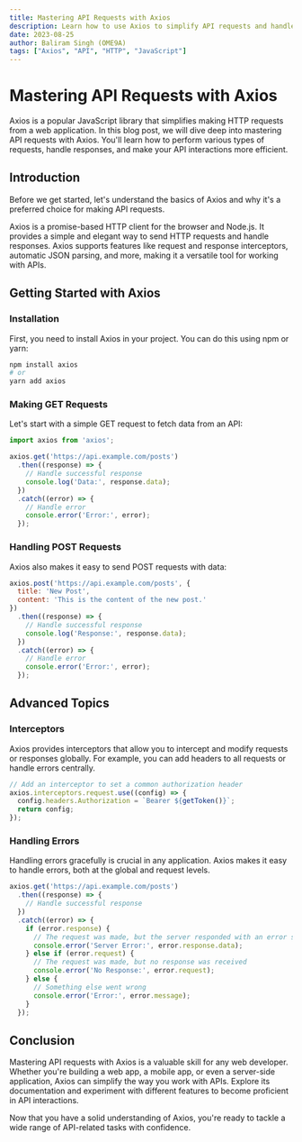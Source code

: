 ```yaml
---
title: Mastering API Requests with Axios
description: Learn how to use Axios to simplify API requests and handle responses efficiently.
date: 2023-08-25
author: Baliram Singh (OME9A)
tags: ["Axios", "API", "HTTP", "JavaScript"]
---
```


# Mastering API Requests with Axios

Axios is a popular JavaScript library that simplifies making HTTP requests from a web application. In this blog post, we will dive deep into mastering API requests with Axios. You'll learn how to perform various types of requests, handle responses, and make your API interactions more efficient.

## Introduction

Before we get started, let's understand the basics of Axios and why it's a preferred choice for making API requests.

Axios is a promise-based HTTP client for the browser and Node.js. It provides a simple and elegant way to send HTTP requests and handle responses. Axios supports features like request and response interceptors, automatic JSON parsing, and more, making it a versatile tool for working with APIs.

## Getting Started with Axios

### Installation

First, you need to install Axios in your project. You can do this using npm or yarn:

```bash
npm install axios
# or
yarn add axios
```

### Making GET Requests

Let's start with a simple GET request to fetch data from an API:

```javascript
import axios from 'axios';

axios.get('https://api.example.com/posts')
  .then((response) => {
    // Handle successful response
    console.log('Data:', response.data);
  })
  .catch((error) => {
    // Handle error
    console.error('Error:', error);
  });
```

### Handling POST Requests

Axios also makes it easy to send POST requests with data:

```javascript
axios.post('https://api.example.com/posts', {
  title: 'New Post',
  content: 'This is the content of the new post.'
})
  .then((response) => {
    // Handle successful response
    console.log('Response:', response.data);
  })
  .catch((error) => {
    // Handle error
    console.error('Error:', error);
  });
```

## Advanced Topics

### Interceptors

Axios provides interceptors that allow you to intercept and modify requests or responses globally. For example, you can add headers to all requests or handle errors centrally.

```javascript
// Add an interceptor to set a common authorization header
axios.interceptors.request.use((config) => {
  config.headers.Authorization = `Bearer ${getToken()}`;
  return config;
});
```

### Handling Errors

Handling errors gracefully is crucial in any application. Axios makes it easy to handle errors, both at the global and request levels.

```javascript
axios.get('https://api.example.com/posts')
  .then((response) => {
    // Handle successful response
  })
  .catch((error) => {
    if (error.response) {
      // The request was made, but the server responded with an error status code
      console.error('Server Error:', error.response.data);
    } else if (error.request) {
      // The request was made, but no response was received
      console.error('No Response:', error.request);
    } else {
      // Something else went wrong
      console.error('Error:', error.message);
    }
  });
```

## Conclusion

Mastering API requests with Axios is a valuable skill for any web developer. Whether you're building a web app, a mobile app, or even a server-side application, Axios can simplify the way you work with APIs. Explore its documentation and experiment with different features to become proficient in API interactions.

Now that you have a solid understanding of Axios, you're ready to tackle a wide range of API-related tasks with confidence.
